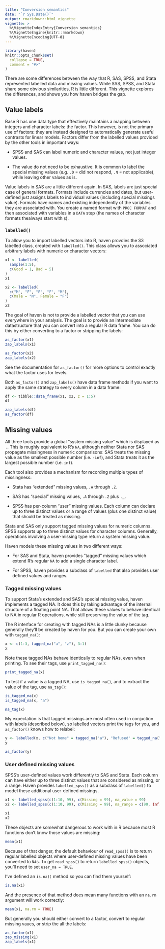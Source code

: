```yaml
---
title: "Conversion semantics"
date: "`r Sys.Date()`"
output: rmarkdown::html_vignette
vignette: >
  %\VignetteIndexEntry{Conversion semantics}
  %\VignetteEngine{knitr::rmarkdown}
  %\VignetteEncoding{UTF-8}
---
```


```r
library(haven)
knitr::opts_chunk$set(
  collapse = TRUE,
  comment = "#>"
)
```

There are some differences between the way that R, SAS, SPSS, and Stata represented labelled data and missing values. While SAS, SPSS, and Stata share some obvious similarities, R is little different. This vignette explores the differences, and shows you how haven bridges the gap.

## Value labels

Base R has one data type that effectively maintains a mapping between integers and character labels: the factor. This however, is not the primary use of factors: they are instead designed to automatically generate useful contrasts for linear models. Factors differ from the labelled values provided by the other tools in important ways:

* SPSS and SAS can label numeric and character values, not just
  integer values.
  
* The value do not need to be exhaustive. It is common to label the
  special missing values (e.g. `.D` = did not respond, `.N` = 
  not applicable), while leaving other values as is.

Value labels in SAS are a little different again. In SAS, labels are just special case of general formats. Formats include currencies and dates, but user-defined just assigns labels to individual values (including special missings value). Formats have names and existing independently of the variables they are associated with. You create a named format with `PROC FORMAT` and then associated with variables in a `DATA` step (the names of character formats thealways start with `$`). 

### `labelled()`

To allow you to import labelled vectors into R, haven provdies the S3 labelled class, created with `labelled()`. This class allows you to associated arbitrary labels with numeric or character vectors:

```r
x1 <- labelled(
  sample(1:5), 
  c(Good = 1, Bad = 5)
)
x1

x2 <- labelled(
  c("M", "F", "F", "F", "M"), 
  c(Male = "M", Female = "F")
)
x2
```

The goal of haven is not to provide a labelled vector that you can use everywhere in your analysis. The goal is to provide an intermediate datastructure that you can convert into a regular R data frame. You can do this by either converting to a factor or stripping the labels:

```r
as_factor(x1)
zap_labels(x1)

as_factor(x2)
zap_labels(x2)
```

See the documentation for `as_factor()` for more options to control exactly what the factor uses for levels.

Both `as_factor()` and `zap_labels()` have data frame methods if you want to apply the same strategy to every column in a data frame:

```r
df <- tibble::data_frame(x1, x2, z = 1:5)
df

zap_labels(df)
as_factor(df)
```

## Missing values

All three tools provide a global "system missing value" which is displayed as `.`. This is roughly equivalent to R's `NA`, although neither Stata nor SAS propagate missingness in numeric comparisons: SAS treats the missing value as the smallest possible number (i.e. `-inf`), and Stata treats it as the largest possible number (i.e. `inf`). 

Each tool also provides a mechanism for recording multiple types of missingness:

* Stata has "extended" missing values, `.A` through `.Z`.

* SAS has "special" missing values, `.A` through `.Z` plus `._`.

* SPSS has per-column "user" missing values. Each column can declare 
  up to three distinct values or a range of values (plus one distinct
  value) that should be treated as missing.

Stata and SAS only support tagged missing values for numeric columns. SPSS supports up to three distinct values for character columns. Generally, operations involving a user-missing type return a system missing value.

Haven models these missing values in two different ways:

* For SAS and Stata, haven provides "tagged" missing values which extend R's
  regular `NA` to add a single character label.
  
* For SPSS, haven provides a subclass of `labelled` that also provides
  user defined values and ranges.

### Tagged missing values

To support Stata's extended and SAS's special missing value, haven implements a tagged NA. It does this by taking advantage of the internal structure of a floating point NA. That allows these values to behave identical to NA in regular R operations, while still preserving the value of the tag.

The R interface for creating with tagged NAs is a little clunky because generally they'll be created by haven for you. But you can create your own with `tagged_na()`:

```r
x <- c(1:3, tagged_na("a", "z"), 3:1)
x
```

Note these tagged NAs behave identically to regular NAs, even when printing. To see their tags, use `print_tagged_na()`:

```r
print_tagged_na(x)
```

To test if a value is a tagged NA, use `is_tagged_na()`, and to extract the value of the tag, use `na_tag()`:

```r
is_tagged_na(x)
is_tagged_na(x, "a")

na_tag(x)
```

My expectation is that tagged missings are most often used in conjuction with labels (described below), so labelled vectors print the tags for you, and `as_factor()` knows how to relabel:

```r
y <- labelled(x, c("Not home" = tagged_na("a"), "Refused" = tagged_na("z")))
y

as_factor(y)
```

### User defined missing values

SPSS's user-defined values work differently to SAS and Stata. Each column can have either up to three distinct values that are considered as missing, or a range.  Haven provides `labelled_spss()` as a subclass of `labelled()` to model these additional user-defined missings. 

```r
x1 <- labelled_spss(c(1:10, 99), c(Missing = 99), na_value = 99)
x2 <- labelled_spss(c(1:10, 99), c(Missing = 99), na_range = c(90, Inf))

x1
x2
```

These objects are somewhat dangerous to work with in R because most R functions don't know those values are missing:

```r
mean(x1)
```

Because of that danger, the default behaviour of `read_spss()` is to return regular labelled objects where user-defined missing values have been converted to `NA`s. To get `read_spss()` to return `labelled_spss()` objects, you'll need to set `user_na = TRUE`.

I've defined an `is.na()` method so you can find them yourself:

```r
is.na(x1)
```

And the presence of that method does mean many functions with an `na.rm` argument will work correctly:

```r
mean(x1, na.rm = TRUE)
```

But generally you should either convert to a factor, convert to regular missing vaues, or strip the all the labels:

```r
as_factor(x1)
zap_missing(x1)
zap_labels(x1)
```


